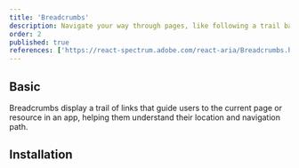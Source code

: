 ```yaml
---
title: 'Breadcrumbs'
description: Navigate your way through pages, like following a trail back home, essential for easy site navigation.
order: 2
published: true
references: ['https://react-spectrum.adobe.com/react-aria/Breadcrumbs.html#props']
---
```


## Basic

Breadcrumbs display a trail of links that guide users to the current page or resource in an app, helping them understand their location and navigation path.

<Demo center component='navigation/breadcrumbs-demo' />

## Installation

<Install component='breadcrumbs' />
